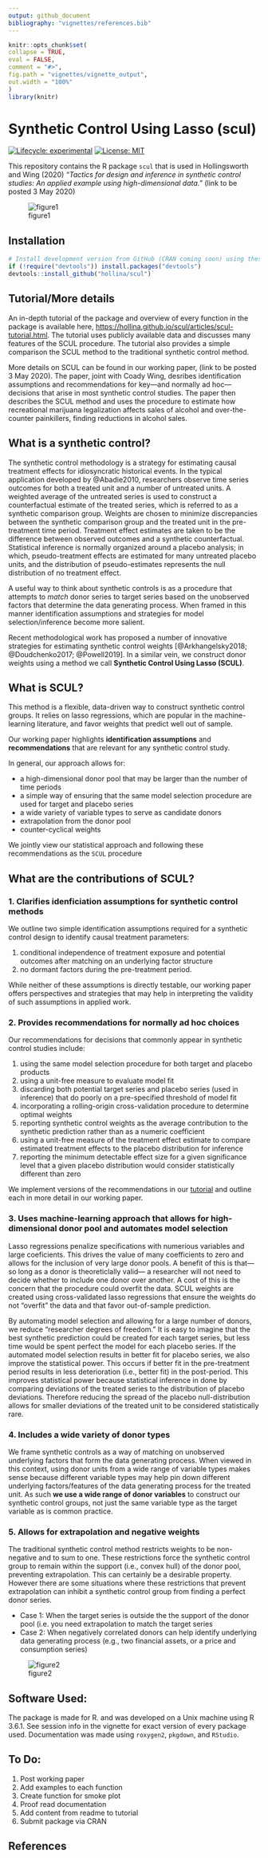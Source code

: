 ```yaml
---
output: github_document
bibliography: "vignettes/references.bib"
---
```

  
  <!-- README.md is generated from README.Rmd. Please edit that file -->
  
  ```r
knitr::opts_chunk$set(
  collapse = TRUE,
  eval = FALSE,
  comment = "#>",
  fig.path = "vignettes/vignette_output",
  out.width = "100%"
)
library(knitr)
```

# Synthetic Control Using Lasso (scul)

<!-- badges: start -->
[![Lifecycle: experimental](https://img.shields.io/badge/lifecycle-experimental-orange.svg)](https://www.tidyverse.org/lifecycle/#experimental)
[![License: MIT](https://img.shields.io/badge/License-MIT-yellow.svg)](https://opensource.org/licenses/MIT)
<!-- badges: end -->

This repository contains the R package `scul` that is used in Hollingsworth and Wing (2020) *"Tactics for design and inference in synthetic control studies: An applied example using high-dimensional data."* (link to be posted 3 May 2020)

![figure1](vignettes/vignette_output/ReadMeFigure.png)

## Installation

```r
# Install development version from GitHub (CRAN coming soon) using these two lines of code
if (!require("devtools")) install.packages("devtools")
devtools::install_github("hollina/scul")`
```

## Tutorial/More details
An in-depth tutorial of the package and overview of every function in the package is available here, <https://hollina.github.io/scul/articles/scul-tutorial.html>. The tutorial uses publicly available data and discusses many features of the SCUL procedure. The tutorial also provides a simple comparison the SCUL method to the traditional synthetic control method. 

More details on SCUL can be found in our working paper, (link to be posted 3 May 2020).
The paper, joint with Coady Wing, desribes identification assumptions and recommendations for key---and normally ad hoc---decisions that arise in most synthetic control studies. 
The paper then describes the SCUL method and uses the procedure to estimate how recreational marijuana legalization affects sales of alcohol and over-the-counter painkillers, finding reductions in alcohol sales. 

## What is a synthetic control?

The synthetic control methodology is a strategy for estimating causal treatment effects for idiosyncratic historical events.
In the typical application developed by @Abadie2010, researchers observe time series outcomes for both a treated unit and a number of untreated units.
A weighted average of the untreated series is used to construct a counterfactual estimate of the treated series, which is referred to as a synthetic comparison group.
Weights are chosen to minimize discrepancies between the synthetic comparison group and the treated unit in the pre-treatment time period.
Treatment effect estimates are taken to be the difference between observed outcomes and a synthetic counterfactual.
Statistical inference is normally organized around a placebo analysis; in which, pseudo-treatment effects are estimated for many untreated placebo units, and the distribution of pseudo-estimates represents the null distribution of no treatment effect.

A useful way to think about synthetic controls is as a procedure that attempts to *match* donor series to target series based on the unobserved factors that determine the data generating process.
When framed in this manner identification assumptions and strategies for model selection/inference become more salient.

Recent methodological work has proposed a number of innovative strategies for estimating synthetic control weights [@Arkhangelsky2018; @Doudchenko2017; @Powell2019].
In a similar vein, we construct donor weights using a method we call **Synthetic Control Using Lasso (SCUL)**.

## What is SCUL?

This method is a flexible, data-driven way to construct synthetic control groups.
It relies on lasso regressions, which are popular in the machine-learning literature, and favor weights that predict well out of sample.

Our working paper highlights **identification assumptions** and **recommendations** that are relevant for any synthetic control study. 

In general, our approach allows for: 

  - a high-dimensional donor pool that may be larger than the number of time periods
  - a simple way of ensuring that the same model selection procedure are used for target and placebo series
  - a wide variety of variable types to serve as candidate donors 
  - extrapolation from the donor pool
  - counter-cyclical weights

We jointly view our statistical approach and following these recommendations as the `SCUL` procedure

## What are the contributions of SCUL? 

### 1. Clarifies idenficiation assumptions for synthetic control methods

We outline two simple identification assumptions required for a synthetic control design to identify causal treatment parameters: 

  1. conditional independence of treatment exposure and potential outcomes after matching on an underlying factor structure
  1. no dormant factors during the pre-treatment period. 
  
While neither of these assumptions is directly testable, our working paper offers perspectives and strategies that may help in interpreting the validity of such assumptions in applied work. 

### 2. Provides recommendations for normally ad hoc choices

Our recommendations for decisions that commonly appear in synthetic control studies include: 

  1. using the same model selection procedure for both target and placebo products
  1. using a unit-free measure to evaluate model fit
  1. discarding both potential target series and placebo series (used in inference) that do poorly on a pre-specified threshold of model fit
  1. incorporating a rolling-origin cross-validation procedure to determine optimal weights
  1. reporting synthetic control weights as the average contribution to the synthetic prediction rather than as a numeric coefficient
  1.  using a unit-free measure of the treatment effect estimate to compare estimated treatment effects to the placebo distribution for inference
  1. reporting the minimum detectable effect size for a given significance level that a given placebo distribution would consider statistically different than zero


We implement versions of the recommendations in our [tutorial](https://hollina.github.io/scul/articles/scul-tutorial.html) and outline each in more detail in our working paper. 

### 3. Uses machine-learning approach that allows for high-dimensional donor pool and automates model selection

Lasso regressions penalize specifications with numerious variables and large coeficients. 
This drives the value of many coefficients to zero and  allows for the inclusion of very large donor pools.
A benefit of this is that---so long as a donor is theoreticlally valid--- a researcher will not need to decide whether to include one donor over another. 
A cost of this is the concern that the procedure could overfit the data. 
SCUL weights are created using cross-validated lasso regressions that ensure the weights do not "overfit" the data and that favor out-of-sample prediction.  

By automating model selection and allowing for a large number of donors, we reduce "researcher degrees of freedom." It is easy to imagine that the best synthetic prediction could be created for each target series, but less time would be spent perfect the model for each placebo series. If the automated model selection results in better fit for placebo series, we also improve the statistical power. This occurs if better fit in the pre-treatment period results in less deterioration (i.e., better fit) in the post-period. This improves statistical power because statistical inference in done by comparing deviations of the treated series to the distribution of placebo deviations. Therefore reducing the spread of the placebo null-distribution allows for smaller deviations of the treated unit to be considered statistically rare.

### 4. Includes a wide variety of donor types

We frame synthetic controls as a way of matching on unobserved underlying factors that form the data generating process.
When viewed in this context, using donor units from a wide range of variable types makes sense because different variable types may help pin down different underlying factors/features of the data generating process for the treated unit.
As such **we use a wide range of donor variables** to construct our synthetic control groups, not just the same variable type as the target variable as is common practice.


### 5. Allows for extrapolation and negative weights

The traditional synthetic control method restricts weights to be non-negative and to sum to one.
These restrictions force the synthetic control group to remain within the support (i.e., convex hull) of the donor pool, preventing extrapolation.
This can certainly be a desirable property.
However there are some situations where these restrictions that prevent extrapolation can inhibit a synthetic control group from finding a perfect donor series.

  - Case 1: When the target series is outside the the support of the donor pool (i.e. you need extrapolation to match the target series
  - Case 2: When negatively correlated donors can help identify underlying data generating process (e.g., two financial assets, or a price and consumption series)
                                                                               
![figure2](vignettes/vignette_output/time_series_convex_hull.png)


                                                                      
## Software Used:
The package is made for R. and was developed on a Unix machine using R 3.6.1. See session info in the vignette for exact version of every package used. Documentation was made using `roxygen2`, `pkgdown`, and `RStudio`. 

## To Do:

1. Post working paper
1. Add examples to each function
1. Create function for smoke plot
1. Proof read documentation
1. Add content from readme to tutorial
1. Submit package via CRAN

## References 
